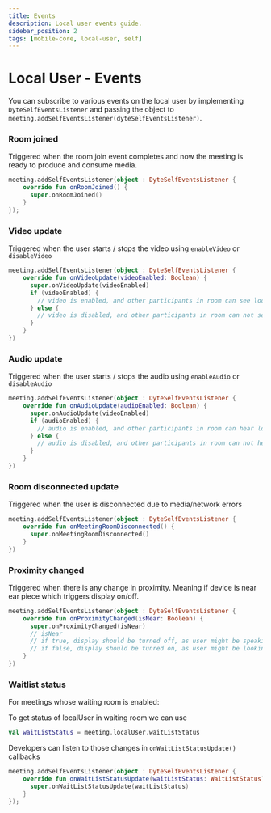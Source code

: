 ```yaml
---
title: Events
description: Local user events guide.
sidebar_position: 2
tags: [mobile-core, local-user, self]
---
```


# Local User - Events

You can subscribe to various events on the local user by implementing
`DyteSelfEventsListener` and passing the object to
`meeting.addSelfEventsListener(dyteSelfEventsListener)`.

### Room joined

Triggered when the room join event completes and now the meeting is ready to
produce and consume media.

```kotlin
meeting.addSelfEventsListener(object : DyteSelfEventsListener {
    override fun onRoomJoined() {
      super.onRoomJoined()
    }
});
```

### Video update

Triggered when the user starts / stops the video using `enableVideo` or
`disableVideo`

```kotlin
meeting.addSelfEventsListener(object : DyteSelfEventsListener {
    override fun onVideoUpdate(videoEnabled: Boolean) {
      super.onVideoUpdate(videoEnabled)
      if (videoEnabled) {
        // video is enabled, and other participants in room can see local user
      } else {
        // video is disabled, and other participants in room can not see local user.
      }
    }
})
```

### Audio update

Triggered when the user starts / stops the audio using `enableAudio` or
`disableAudio`

```kotlin
meeting.addSelfEventsListener(object : DyteSelfEventsListener {
    override fun onAudioUpdate(audioEnabled: Boolean) {
      super.onAudioUpdate(videoEnabled)
      if (audioEnabled) {
        // audio is enabled, and other participants in room can hear local user
      } else {
        // audio is disabled, and other participants in room can not hear local user.
      }
    }
})
```

### Room disconnected update

Triggered when the user is disconnected due to media/network errors

```kotlin
meeting.addSelfEventsListener(object : DyteSelfEventsListener {
    override fun onMeetingRoomDisconnected() {
      super.onMeetingRoomDisconnected()
    }
})
```

### Proximity changed

Triggered when there is any change in proximity. Meaning if device is near ear
piece which triggers display on/off.

```kotlin
meeting.addSelfEventsListener(object : DyteSelfEventsListener {
    override fun onProximityChanged(isNear: Boolean) {
      super.onProximityChanged(isNear)
      // isNear
      // if true, display should be turned off, as user might be speaking through earpience
      // if false, display should be tunred on, as user might be looking at display and listening through speaker/earphones.
    }
})
```

### Waitlist status

For meetings whose waiting room is enabled:

To get status of localUser in waiting room we can use

```kotlin
val waitListStatus = meeting.localUser.waitListStatus
```

Developers can listen to those changes in `onWaitListStatusUpdate()` callbacks

```kotlin
meeting.addSelfEventsListener(object : DyteSelfEventsListener {
    override fun onWaitListStatusUpdate(waitListStatus: WaitListStatus) {
      super.onWaitListStatusUpdate(waitListStatus)
    }
});
```

